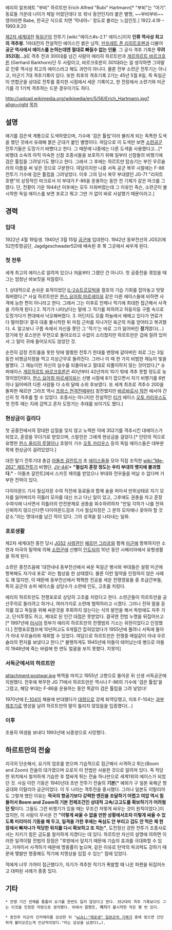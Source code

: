 에리히 알프레트 "부비" 하르트만
Erich Alfred "Bubi" Hartmann[* "부비"는 "아기". 동료들 가운데 나이가 제일 어렸던데다 또 워낙 동안인지라 붙은 별명, ~~부비부비~~ 영어라면 Babe, 한국군 식으로 치면 '막내야~' 정도로 불리는 느낌인듯.]
1922.4.19 – 1993.9.20

[[제2차 세계대전]] [[독일군]]의 전투기 [wiki:"에이스#s-2.1" 에이스]이자 '''인류 역사상 최고의 격추왕.''' 1차대전의 전설적인 에이스인 붉은 남작, [[만프레트 폰 리히트호펜]]과 더불어 '''공군 역사에서 에이스를 논하는데엔 절대로 빠질수 없는 인물'''. 그 공식 격추 기록은 '''무려 352대(…)'''로 격추 전과 300대를 넘긴 사람이 에리히 하르트만과 [[게르하르트 바르크호른]] (Gerhard Barkhorn)단 두 사람이고, 바르크호른이 301대라는 걸 생각하면 그야말로 인류 역사상 최고의 에이스라고 해도 과언이 아니다. 물론 전부 소련군 전투기는 아니고, 미군기 7대 격추기록이 있다. 또한 최후의 격추기록 2기는 45년 5월 8일, 즉 독일군이 연합군을 상대로 전투를 중지한 시점에서 세운 기록이고, 한 전장에서 소련기와 미군기를 각 1기씩 격추하는 드문 경우이기도 하다.

http://upload.wikimedia.org/wikipedia/en/5/56/Erich_Hartmann.jpg?align=right [[목차]]

== 설명 ==
{{{+2 ''''우크라이나의 검은 악마''''}}}

애기를 검은색 계통으로 도색하였으며, 기수에 '검은 튤립'이라 불리게 되는 독특한 도색을 했던 것에서 유래해 붉은 군대가 붙인 별명이다. 여담으로 이 도색만 보면 [[소련]]공군 전투기들은 도망가기 바빴다고 한다. 그 때문에 나중에는 다른 도색을 사용했다고...[* 비행대 소속의 아직 미숙한 신참 조종사들을 보호하기 위해 일부러 신참들의 비행기에 검은 튤립을 그려넣기도 했다고 한다. 그래서 그 후에는 하르트만 탑승기는 부인 우르슐라의 이름을 써 넣은 것으로 구분한다. 여담이지만 나중 서독 공군 복무 시절에는 F-86 전투기 기수에 검은 튤립을 그려넣었다. 이후 그의 당시 복무 부대였던 JG-71 "리히트호펜"의 상징적인 마크로서 이 부대가 F-86을 운용하는 동안 전 기체가 같은 마크를 그렸다. 단, 전황이 기운 1944년 이후에는 모두 지워버렸는데 그 이유인 즉슨, 소련군이 불시착한 독일 에이스를 보면 포로고 뭐고 그딴 거 없이 바로 사살했기 때문이라고.]

== 경력 ==
=== 입대 ===
1922년 4월 19일생. 1940년 3월 15일 [[공군]]에 입대한다. 1942년 동부전선의 JG52(제52전투항공단, Jagdgeschwader52)에 배속된 후 쭉 그곳에서 싸우게 된다.

=== 첫 전투 ===
세계 최고의 에이스로 알려져 있으나 처음부터 그랬던 건 아니다. 첫 공중전을 겪었을 때 그는 엄청난 바보짓을 저질렀다. 

1. 상대적으로 손쉬운 표적이었던 [[IL-2]]슈트르모빅을 절호의 기습 기회를 잡아놓고 빗맞춰버렸다.[* 사실 하르트만은 [[한스 요아힘 마르세이유]] 같은 다른 에이스들에 비하면 사격에 능한 편이 아니라고 한다. 그래서 그는 이후로 언제나 적기에 최대한 접근해서 사격을 가하게 된다.]
2. 적기가 나타났다는 말에 그 적기를 피하려고 허둥지둥 구름 속으로 도망가다가 편대에서 낙오해버렸다. 
3. 어딘지도 모를 하늘에서 헤매고 있다가 연료가 다 떨어졌다! 결국 대충 불시착한 뒤 마침 근처를 지나가던 육군의 차를 얻어타고 복귀했다. 
4. 알고보니 구름 속에서 자신을 쫓던 그 '적기'는 바로 그가 잃어버린 '''장기'''였다(…) 장기에 탄 로스만은 무전으로 돌아오라고 수없이 소리쳤지만 하르트만은 겁에 질려 있어서 그 말이 귀에 들어오지도 않았던 것.

순전히 감정 컨트롤을 못한 탓에 멀쩡한 전투기 한대를 맨땅에 갈아버린 죄로 그는 3일동안 비행금지령을 먹고 지상근무로 돌려진다. 그러나 이 때 한 가지 비범한 재능이 빛을 발했다. 그 재능이란 자신의 실수를 되돌아보고 절대로 되풀이하지 않는 것이었다.[* 슈퍼에이스 [[게르하르트 바르크호른]]은 40년부터 42년까지 10기 밖에 격추 못할 정도로 늦깎이었던데다, [[한스 요아힘 마르세이유]]는 신병 시절에 8기 잡으면서 자기 비행기를 6번이나 잃어버려 다른 사람들 다 소위 달때 소위 후보였다. 또 세계 최초로 격추수 200을 돌파한 헤르만 그라프 역시 [[프랑스 전격전]]때부터 참전했지만 [[바르바로사 작전]] 에서야 간신히 첫 격추를 할 수 있었다. 조종사는 아니지만 전설적인 [[티거]] 에이스 [[오토 카리우스]]도 첫 전투 때는 지레 겁먹고 혼자 도망가는 추태를 보이기도 했다.]

=== 현상금이 걸리다 ===
첫 공중전에서의 장대한 삽질을 잊지 않고 노력한 덕에 352기를 격추시킨 대에이스가 되었고, 훈장을 무더기로 받았으며, 스탈린은 그에게 현상금을 걸었다.[* 인민의 적으로 유명한 [[한스 울리히 루델]]이나 호랑이 기수 [[오토 카리우스]] 등의 독일 에이스들은 대부분 목에 현상금이 걸려있었다.]

대전 말기 전투기대 총감 [[아돌프 갈란트]]가 초 [[에이스]]들을 모아 직접 조직한 [[wiki:"Me-262" 제트전투기]] 비행단, [[JV-44]][* '''"철십자 훈장 정도는 우리 부대의 뱃지에 불과했다."''' - 아돌프 갈란트]에서 스카웃 제의를 받았으나 부대와 전우들을 떠날 수 없다며 거부한 전력이 있다.

다이아몬드 기사 철십자장 수여 직전에 동료들과 함께 술을 퍼마셔 만취상태로 자기 모자를 잃어버리자 히틀러 모자를 대신 쓰고 다닌 일이 있고, 그후에도 권총을 차고 훈장 수여식에 나서면서 히틀러의 안전문제로 권총을 회수하려하자 "만일 각하가 나를 전혀 신뢰하지 않으신다면 다이아몬드검과 기사 철십자장은 그 분의 모자에나 꽂아야 할 것 같소."라는 명대사를 남긴 적이 있다. 그의 성격을 잘 나타내는 일화.

=== 포로생활 ===
제2차 세계대전 종전 당시 [[JG52]] [[사령관]]인 [[헤르만 그라프]]와 함께 [[미군]]에 항복하지만 소련과 미국의 밀약에 의해 [[소련군]]에 신병이 [[인도]]되어 10년 동안 시베리아에서 유형생활을 하게 된다.

소련은 종전즈음에 '대전내내 동부전선에서 싸운 독일군 병사와 부대들은 설령 미군에 항복해도 자기네 포로' 라는 협상을 한 상태였다. 물론 이런 밀약을 인정하지 않은 사례도 꽤 많지만, 이 때문에 동부전선에서 혁혁한 전공을 세운 전쟁영웅들 중 초급간부들, 특히 공군의 슈퍼 에이스들 상당수가 소련에 인도, 고초를 치렀다.

에리히 하르트만도 전쟁포로로 상당히 고초를 치렀다고 한다. 소련군들이 하르트만을 공산주의로 돌리려고 하거나, 여러가지로 소련에 협력하라고 시켰다. 그러나 전혀 말을 듣지를 않고 독일을 위해 싸운것을 후회하지 않는다는 식의 발언을 해서 독방에도 자주 가고, 단식투쟁도 하고, 제대로 된 인간 대접은 못받았다. 결국엔 전범 누명을 뒤집어쓰고[* 1997년에 [[러시아]] 정부가 에리히 하르트만의 전쟁범죄 기소는 위헌이었다고 인정했다.] 전쟁포로캠프에 10년허고도 6개월간 잡혀있었다가 1955년에 풀려나 서독에 돌아가 아내 우르슐라와 재회할 수 있었다. 여담으로 하르트만은 전쟁중 매일같이 아내 우르슐라의 편지를 보냈다고 한다.[* 불행하게도 1945년에 아들이 태어났는데 병으로 아들이 1948년에 죽는 바람에 한 번도 얼굴을 보지 못했다. 지못미]

=== 서독군에서의 하르트만 ===
attachment:postwar.jpg
복역을 마치고 1955년 고향으로 돌아온 뒤 신생 서독공군에 지원했다. 전후에 복무한 JG 71에서 하르트만은 역시나 F-86의 기수에 '검은 튤립'을 그렸고, 해당 부대는 F-86을 운용하는 동안 똑같이 검은 튤립을 그려 넣었다! 

1970년에 [[F-104]]의 채용에 반대했다가 [[대령]]으로 강제 퇴역당했고, 이후 F-104는 [[과부제조기]]로 명성을 날려 하르트만의 말이 틀리지 않았음을 입증했다(...)

=== 이후 ===
조용히 여생을 보내다 1993년에 뇌종양으로 사망했다. 

== 하르트만의 전술 ==
지극히 단순해서, 요기의 엄호를 받으며 기습적으로 접근해서 사격하고 튀는(Boom and Zoom) 전술의 대가였으며 오로지 이 전법만 사용한 것으로 알려져 있다. 즉 적당한 위치에서 철저하게 기습한 후 잽싸게 튀는 전술 하나만으로 세계1위의 에이스가 되었던 것. 사실 이런 기동은 1940년대 초반 전투기 전술의 '''기본'''[* 예외가 구 일본 육해군 항공대와 이탈리아 공군이었다. 이 두 나라는 격투전을 중시했다. 그러나 일본도 이탈리아도 그렇게 했던 이유는 '''적국의 항공기보다 강력한 엔진을 조달하기 어렵고 여압 역시 힘들어서 Boom and Zoom의 기본 전제조건인 상대적 고속/고고도를 확보하기가 어려웠던 탓'''이다. 그들도 그런 비행기가 있을 때는 무조건 저렇게 싸우는 것이 원칙이었다.]이었지만, 이 사람이 무서운 건 '''"이렇게 싸울 수 없을 만한 상황에서조차 이렇게 싸울 수 있도록 미리미리 기동을 해 두고, 일격을 가한 후에는 욕심도 안 부리고 겁도 안 먹은 채 현장에서 빠져나가 적당한 위치를 다시 확보하고 또 치는"''', 도전정신 강한 전투기 조종사로서는 지키기 힘든 금도를 철저하게 지켰다는 데 있다. 하르트만 자신의 설명에 의하면 이러한 일격이탈 전법의 장점은 "후방에서 덮치기 때문에 기습의 효과를 극대화할 수 있고, 가까이서 사격하기 때문에 명중률이 높으며, 같은 이유로 탄약의 파괴력도 강하기 때문에 몇발만 명중해도 적기에 치명상을 입힐 수 있는" 점에 있었다. 

적에게 너무 가까이 접근했다가, 자기가 격추한 적기가 폭발할 때 나온 파편을 뒤집어쓰고 대파된 사례가 종종 있다.

== 기타 ==
 * 전쟁 기간 전체를 통틀어 요기를 한번도 잃지 않았다고 한다. 352대의 격추 기록보다도 그는 이것을 진정한 자랑으로 생각했다. 위에서 말했듯, '''자기'''가 불시착한 적은 몇 번 있다. 

 * 종전후 미군의 건카메라를 감상한 뒤 "[[wiki:"제로센" 일본군의 기체]]가 총에 맞으면 간단하게 불타오르는게 인상적이었다."라는 감상을 남겼다(…).


